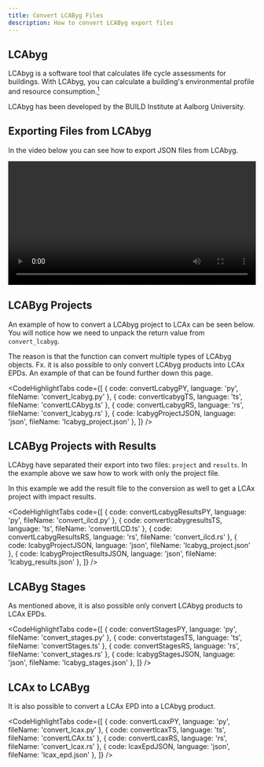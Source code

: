 ```yaml
---
title: Convert LCAByg Files
description: How to convert LCAByg export files
---
```



## LCAbyg

LCAbyg is a software tool that calculates life cycle assessments for buildings.
With LCAbyg, you can calculate a building's environmental profile and resource consumption.[<sup>1</sup>](https://lcabyg.dk/en)

LCAbyg has been developed by the BUILD Institute at Aalborg University.

## Exporting Files from LCAbyg

In the video below you can see how to export JSON files from LCAbyg.

<video controls width='100%' height='auto'>
  <source src='/lcabyg-export.webm' type='video/webm' />
</video>

## LCAByg Projects

An example of how to convert a LCAbyg project to LCAx can be seen below.
You will notice how we need to unpack the return value from `convert_lcabyg`.

The reason is that the function can convert multiple types of LCAbyg objects.
Fx. it is also possible to only convert LCAbyg products into LCAx EPDs.
An example of that can be found further down this page.

<CodeHighlightTabs
  code={[
    { code: convertLcabygPY, language: 'py', fileName: 'convert_lcabyg.py' },
    { code: convertlcabygTS, language: 'ts', fileName: 'convertLCAbyg.ts' },
    { code: convertLcabygRS, language: 'rs', fileName: 'convert_lcabyg.rs' },
    { code: lcabygProjectJSON, language: 'json', fileName: 'lcabyg_project.json' },
  ]}
/>

## LCAByg Projects with Results

LCAbyg have separated their export into two files: `project` and `results`.
In the example above we saw how to work with only the project file.

In this example we add the result file to the conversion as well to get a LCAx project with impact results.

<CodeHighlightTabs
  code={[
    { code: convertLcabygResultsPY, language: 'py', fileName: 'convert_ilcd.py' },
    { code: convertlcabygresultsTS, language: 'ts', fileName: 'convertILCD.ts' },
    { code: convertLcabygResultsRS, language: 'rs', fileName: 'convert_ilcd.rs' },
    { code: lcabygProjectJSON, language: 'json', fileName: 'lcabyg_project.json' },
    { code: lcabygProjectResultsJSON, language: 'json', fileName: 'lcabyg_results.json' },
  ]}
/>

## LCAByg Stages

As mentioned above, it is also possible only convert LCAbyg products to LCAx EPDs.

<CodeHighlightTabs
  code={[
    { code: convertStagesPY, language: 'py', fileName: 'convert_stages.py' },
    { code: convertstagesTS, language: 'ts', fileName: 'convertStages.ts' },
    { code: convertStagesRS, language: 'rs', fileName: 'convert_stages.rs' },
    { code: lcabygStagesJSON, language: 'json', fileName: 'lcabyg_stages.json' },
  ]}
/>

## LCAx to LCAByg

It is also possible to convert a LCAx EPD into a LCAbyg product.

<CodeHighlightTabs
  code={[
    { code: convertLcaxPY, language: 'py', fileName: 'convert_lcax.py' },
    { code: convertlcaxTS, language: 'ts', fileName: 'convertLCAx.ts' },
    { code: convertLcaxRS, language: 'rs', fileName: 'convert_lcax.rs' },
    { code: lcaxEpdJSON, language: 'json', fileName: 'lcax_epd.json' },
  ]}
/>
